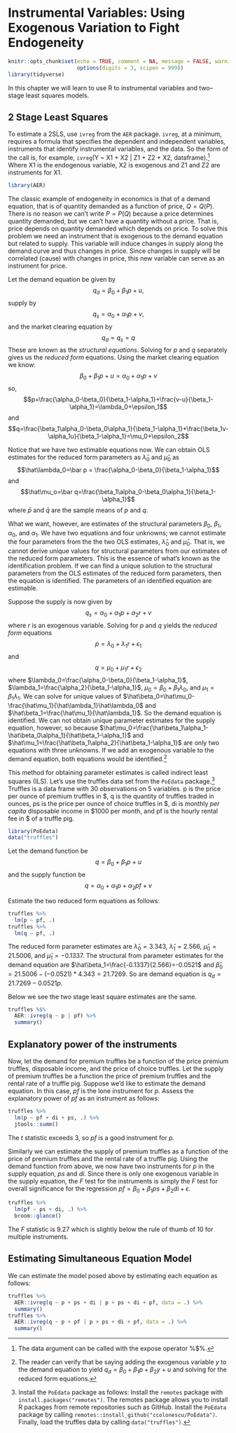 
# Instrumental Variables: Using Exogenous Variation to Fight Endogeneity {#chp9}

```r
knitr::opts_chunk$set(echo = TRUE, comment = NA, message = FALSE, warning = FALSE,
                      options(digits = 3, scipen = 999))
library(tidyverse)
```

In this chapter we will learn to use R to instrumental variables and two--stage least squares models.  


## 2 Stage Least Squares

To estimate a 2SLS, use `ivreg` from the `AER` package.  `ivreg`, at a minimum, requires a formula that specifies the dependent and independent variables, instruments that identify instrumental variables, and the data.  So the form of the call is, for example, `ivreg`(Y ~ X1 + X2 | Z1 + Z2 + X2, dataframe).^[The data argument can be called with the expose operator %$%.] Where X1 is the endogenous variable, X2 is exogenous and Z1 and Z2 are instruments for X1.

```r
library(AER)
```


The classic example of endogeneity in economics is that of a demand equation, that is of quantity demanded as a function of price, $Q=Q(P)$.  There is no reason we can't write $P=P(Q)$ because a price determines quantity demanded, but we can't have a quantity without a price.  That is, price depends on quantity demanded which depends on price.  To solve this problem we need an instrument that is exogenous to the demand equation but related to supply.  This variable will induce changes in supply along the demand curve and thus changes in price.  Since changes in supply will be correlated (cause) with changes in price, this new variable can serve as an instrument for price.

Let the demand equation be given by $$q_d=\beta_0+\beta_1p+u,$$ supply by $$q_s=\alpha_0+\alpha_1p+v,$$ and the market clearing equation by $$q_d=q_s=q$$  These are known as the *structural equations*. Solving for $p$ and $q$ separately gives us the *reduced form* equations.  Using the market clearing equation we know: $$\beta_0+\beta_1p+u=\alpha_0+\alpha_1p+v$$ so, $$p=\frac{\alpha_0-\beta_0}{\beta_1-\alpha_1}+\frac{v-u}{\beta_1-\alpha_1}=\lambda_0+\epsilon_1$$ and $$q=\frac{\beta_1\alpha_0-\beta_0\alpha_1}{\beta_1-\alpha_1}+\frac{\beta_1v-\alpha_1u}{\beta_1-\alpha_1}=\mu_0+\epsilon_2$$

Notice that we have two estimable equations now.  We can obtain OLS estimates for the reduced form parameters as $\hat\lambda_0$ and $\hat\mu_0$ as $$\hat\lambda_0=\bar p = \frac{\alpha_0-\beta_0}{\beta_1-\alpha_1}$$ and $$\hat\mu_o=\bar q=\frac{\beta_1\alpha_0-\beta_0\alpha_1}{\beta_1-\alpha_1}$$ where $\bar p$ and $\bar q$ are the sample means of $p$ and $q$. 

What we want, however, are estimates of the structural parameters $\beta_0$, $\beta_1$, $\alpha_0$, and $\alpha_1$.  We have two equations and four unknowns; we cannot estimate the four parameters from the the two OLS estimates, $\hat\lambda_0$ and $\hat\mu_0$.  That is, we cannot derive unique values for structural parameters from our estimates of the reduced form parameters.  This is the essence of what's known as the identification problem.  If we can find a unique solution to the structural parameters from the OLS estimates of the reduced form parameters, then the equation is identified.  The parameters of an identified equation are estimable.  

Suppose the supply is now given by $$q_s=\alpha_0+\alpha_1p+\alpha_2r+v$$ 
where *r* is an exogenous variable.  Solving for *p* and *q* yields the *reduced form* equations $$p=\lambda_0+\lambda_1r+\epsilon_1$$ and $$q=\mu_0+\mu_1r+\epsilon_2$$ where $\lambda_0=\frac{\alpha_0-\beta_0}{\beta_1-\alpha_1}$,  $\lambda_1=\frac{\alpha_2}{\beta_1-\alpha_1}$, $\mu_0=\beta_0+\beta_1\lambda_0$, and $\mu_1=\beta_1\lambda_1$.  We can solve for unique values of $\hat\beta_0=\hat\mu_0-\frac{\hat\mu_1}{\hat\lambda_1}\hat\lambda_0$ and $\hat\beta_1=\frac{\hat\mu_1}{\hat\lambda_1}$. So the demand equation is identified.  We can not obtain unique parameter estimates for the supply equation, however, so because $\hat\mu_0=\frac{\hat\beta_1\alpha_1-\hat\beta_0\alpha_1}{\hat\beta_1-\alpha_1}$ and $\hat\mu_1=\frac{\hat\beta_1\alpha_2}{\hat\beta_1-\alpha_1}$ are only two equations with three unknowns. If we add an exogenous variable to the demand equation, both equations would be identified.^[The reader can verify that be saying adding the exogenous variable *y* to the demand equation to yield $q_d=\beta_0+\beta_1p+\beta_2y+u$ and solving for the reduced form equations.] 

This method for obtaining parameter estimates is called indirect least squares (ILS).  Let's use the truffles data set from the `PoEdata` package.^[Install the `PoEdata` package as follows: Install the `remotes` package with `install.packages("remotes")`. The remotes package allows you to install R packages from remote repositories such as GitHub.  Install the `PoEdata` package by calling `remotes::install_github("ccolonescu/PoEdata")`. Finally, load the truffles data by calling `data("truffles")`.] Truffles is a data frame with 30 observations on 5 variables. p is the price per ounce of premium truffles in \$, q is the quantity of truffles traded in ounces, ps is the price per ounce of choice truffles in \$, di is monthly *per capita* disposable income in \$1000 per month, and pf is the hourly rental fee in \$ of a truffle pig.

```r
library(PoEdata)
data("truffles")
```


Let the demand function be $$q=\beta_0+\beta_1p+u$$ and the supply function be $$q=\alpha_0+\alpha_1p+\alpha_2pf+v$$

Estimate the two reduced form equations as follows:

```r
truffles %>%
  lm(p ~ pf, .)
truffles %>%
  lm(q ~ pf, .)
```

The reduced form parameter estimates are $\hat\lambda_0=3.343$, $\hat\lambda_1=2.566$, $\hat\mu_0=21.5006$, and $\hat\mu_1=-0.1337$.  The structural from parameter estimates for the demand equation are $\hat\beta_1=\frac{-0.1337}{2.566}=-0.0521$ and $\hat\beta_0=21.5006-(-0.0521)*4.343=21.7269$.  So are demand equation is $q_d=21.7269-0.0521p$.


Below we see the two stage least square estimates are the same.

```r
truffles %$%
  AER::ivreg(q ~ p | pf) %>% 
  summary()
```

## Explanatory power of the instruments

Now, let the demand for premium truffles be a function of the price premium truffles, disposable income, and the price of choice truffles.  Let the supply of premium truffles be a function the price of premium truffles and the rental rate of a truffle pig.  Suppose we'd like to estimate the demand equation.  In this case, *pf* is the lone instrument for *p*.  Assess the explanatory power of *pf* as an instrument as follows:

```r
truffles %>%
  lm(p ~ pf + di + ps, .) %>% 
  jtools::summ()
```

The *t* statistic exceeds 3, so *pf* is a good instrument for *p*.

Similarly we can estimate the supply of premium truffles as a function of the price of premium truffles and the rental rate of a truffle pig.  Using the demand function from above, we now have two instruments for *p* in the supply equation, *ps* and *di*.  Since there is only one exogenous variable in the supply equation, the *F* test for the instruments is simply the *F* test for overall significance for the regression $pf = \beta_0+\beta_1ps+\beta_2di+\epsilon$.

```r
truffles %>%
  lm(pf ~ ps + di, .) %>% 
  broom::glance()
```

The *F* statistic is 9.27 which is slightly below the rule of thumb of 10 for multiple instruments.

## Estimating Simultaneous Equation Model

We can estimate the model posed above by estimating each equation as follows:

```r
truffles %>%
  AER::ivreg(q ~ p + ps + di | p + ps + di + pf, data = .) %>% 
  summary()
truffles %>%
  AER::ivreg(q ~ p + pf | p + ps + di + pf, data = .) %>% 
  summary()
```


